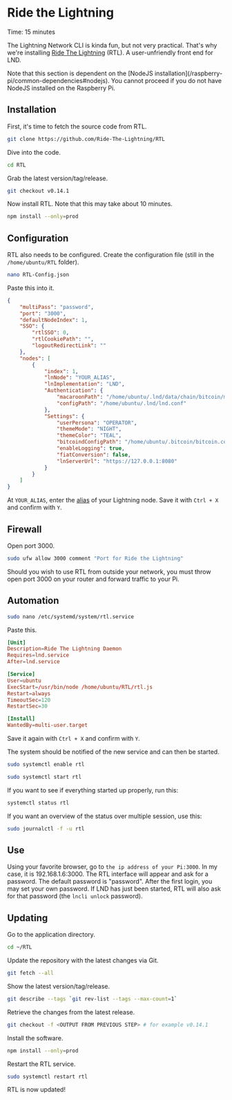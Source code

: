 

# Ride the Lightning

<Callout emoji="&#x2139;">
	Time: 15 minutes
</Callout>

The Lightning Network CLI is kinda fun, but not very practical. That's why we're installing [Ride The Lightning](https://github.com/Ride-The-Lightning/RTL) (RTL). A user-unfriendly front end for LND.

<Callout emoji="&#x2139;">
	Note that this section is dependent on the [NodeJS installation](/raspberry-pi/common-dependencies#nodejs). You cannot proceed if you do not have NodeJS installed on the Raspberry Pi.
</Callout>

## Installation

First, it's time to fetch the source code from RTL.

```bash
git clone https://github.com/Ride-The-Lightning/RTL
```

Dive into the code.

```bash
cd RTL
```

Grab the latest version/tag/release.

```bash
git checkout v0.14.1
```

Now install RTL. Note that this may take about 10 minutes.

```bash
npm install --only=prod
```

## Configuration

RTL also needs to be configured. Create the configuration file (still in the `/home/ubuntu/RTL` folder).

```bash
nano RTL-Config.json
```

Paste this into it.

```json
{
    "multiPass": "password",
    "port": "3000",
    "defaultNodeIndex": 1,
    "SSO": {
        "rtlSSO": 0,
        "rtlCookiePath": "",
        "logoutRedirectLink": ""
    },
    "nodes": [
        {
            "index": 1,
            "lnNode": "YOUR_ALIAS",
            "lnImplementation": "LND",
            "Authentication": {
                "macaroonPath": "/home/ubuntu/.lnd/data/chain/bitcoin/mainnet",
                "configPath": "/home/ubuntu/.lnd/lnd.conf"
            },
            "Settings": {
                "userPersona": "OPERATOR",
                "themeMode": "NIGHT",
                "themeColor": "TEAL",
                "bitcoindConfigPath": "/home/ubuntu/.bitcoin/bitcoin.conf",
                "enableLogging": true,
                "fiatConversion": false,
                "lnServerUrl": "https://127.0.0.1:8080"
            }
        }
    ]
}
```


At `YOUR_ALIAS`, enter the [alias](/lightning/configuration) of your Lightning node. Save it with `Ctrl + X` and confirm with `Y`.

## Firewall

Open port 3000.

```bash
sudo ufw allow 3000 comment "Port for Ride the Lightning"
```

Should you wish to use RTL from outside your network, you must throw open port 3000 on your router and forward traffic to your Pi.

## Automation

```bash
sudo nano /etc/systemd/system/rtl.service
```

Paste this.

```toml
[Unit]
Description=Ride The Lightning Daemon
Requires=lnd.service
After=lnd.service

[Service]
User=ubuntu
ExecStart=/usr/bin/node /home/ubuntu/RTL/rtl.js
Restart=always
TimeoutSec=120
RestartSec=30

[Install]
WantedBy=multi-user.target
```

Save it again with `Ctrl + X` and confirm with `Y`.

The system should be notified of the new service and can then be started.

```bash
sudo systemctl enable rtl
```

```bash
sudo systemctl start rtl
```

If you want to see if everything started up properly, run this:

```bash
systemctl status rtl
```

If you want an overview of the status over multiple session, use this:

```bash
sudo journalctl -f -u rtl
```

## Use

Using your favorite browser, go to `the ip address of your Pi:3000`. In my case, it is 192.168.1.6:3000. The RTL interface will appear and ask for a password. The default password is "password". After the first login, you may set your own password. If LND has just been started, RTL will also ask for that password (the `lncli unlock` password).

## Updating

Go to the application directory.

```bash
cd ~/RTL
```

Update the repository with the latest changes via Git.

```bash
git fetch --all
```

Show the latest version/tag/release.

```bash
git describe --tags `git rev-list --tags --max-count=1`
```

Retrieve the changes from the latest release.

```bash
git checkout -f <OUTPUT FROM PREVIOUS STEP> # for example v0.14.1
```

Install the software.

```bash
npm install --only=prod
```

Restart the RTL service.

```bash
sudo systemctl restart rtl
```

RTL is now updated!

